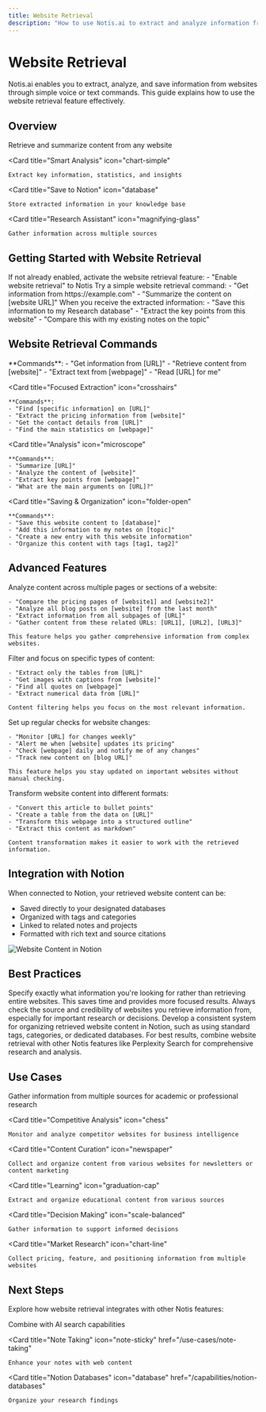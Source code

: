 ```yaml
---
title: Website Retrieval
description: "How to use Notis.ai to extract and analyze information from websites"
---
```


# Website Retrieval

Notis.ai enables you to extract, analyze, and save information from websites through simple voice or text commands. This guide explains how to use the website retrieval feature effectively.

## Overview

<CardGroup cols={2}>
  <Card
    title="Web Content Extraction"
    icon="globe"
  >
    Retrieve and summarize content from any website
  </Card>
  
  <Card
    title="Smart Analysis"
    icon="chart-simple"
  >
    Extract key information, statistics, and insights
  </Card>
  
  <Card
    title="Save to Notion"
    icon="database"
  >
    Store extracted information in your knowledge base
  </Card>
  
  <Card
    title="Research Assistant"
    icon="magnifying-glass"
  >
    Gather information across multiple sources
  </Card>
</CardGroup>

## Getting Started with Website Retrieval

<Steps>
  <Step title="Enable Website Retrieval">
    If not already enabled, activate the website retrieval feature:
    - "Enable website retrieval" to Notis
  </Step>
  
  <Step title="Retrieve Your First Website">
    Try a simple website retrieval command:
    - "Get information from https://example.com"
    - "Summarize the content on [website URL]"
  </Step>
  
  <Step title="Save or Analyze the Result">
    When you receive the extracted information:
    - "Save this information to my Research database"
    - "Extract the key points from this website"
    - "Compare this with my existing notes on the topic"
  </Step>
</Steps>

## Website Retrieval Commands

<CardGroup cols={2}>
  <Card
    title="Basic Retrieval"
    icon="download"
  >
    **Commands**:
    - "Get information from [URL]"
    - "Retrieve content from [website]"
    - "Extract text from [webpage]"
    - "Read [URL] for me"
  </Card>
  
  <Card
    title="Focused Extraction"
    icon="crosshairs"
  >
    **Commands**:
    - "Find [specific information] on [URL]"
    - "Extract the pricing information from [website]"
    - "Get the contact details from [URL]"
    - "Find the main statistics on [webpage]"
  </Card>
  
  <Card
    title="Analysis"
    icon="microscope"
  >
    **Commands**:
    - "Summarize [URL]"
    - "Analyze the content of [website]"
    - "Extract key points from [webpage]"
    - "What are the main arguments on [URL]?"
  </Card>
  
  <Card
    title="Saving & Organization"
    icon="folder-open"
  >
    **Commands**:
    - "Save this website content to [database]"
    - "Add this information to my notes on [topic]"
    - "Create a new entry with this website information"
    - "Organize this content with tags [tag1, tag2]"
  </Card>
</CardGroup>

## Advanced Features

<AccordionGroup>
  <Accordion title="Multi-Page Analysis">
    Analyze content across multiple pages or sections of a website:
    
    - "Compare the pricing pages of [website1] and [website2]"
    - "Analyze all blog posts on [website] from the last month"
    - "Extract information from all subpages of [URL]"
    - "Gather content from these related URLs: [URL1], [URL2], [URL3]"
    
    This feature helps you gather comprehensive information from complex websites.
  </Accordion>
  
  <Accordion title="Content Filtering">
    Filter and focus on specific types of content:
    
    - "Extract only the tables from [URL]"
    - "Get images with captions from [website]"
    - "Find all quotes on [webpage]"
    - "Extract numerical data from [URL]"
    
    Content filtering helps you focus on the most relevant information.
  </Accordion>
  
  <Accordion title="Periodic Monitoring">
    Set up regular checks for website changes:
    
    - "Monitor [URL] for changes weekly"
    - "Alert me when [website] updates its pricing"
    - "Check [webpage] daily and notify me of any changes"
    - "Track new content on [blog URL]"
    
    This feature helps you stay updated on important websites without manual checking.
  </Accordion>
  
  <Accordion title="Content Transformation">
    Transform website content into different formats:
    
    - "Convert this article to bullet points"
    - "Create a table from the data on [URL]"
    - "Transform this webpage into a structured outline"
    - "Extract this content as markdown"
    
    Content transformation makes it easier to work with the retrieved information.
  </Accordion>
</AccordionGroup>

## Integration with Notion

When connected to Notion, your retrieved website content can be:

- Saved directly to your designated databases
- Organized with tags and categories
- Linked to related notes and projects
- Formatted with rich text and source citations

<img
  className="rounded-lg"
  src="/images/website-notion.png"
  alt="Website Content in Notion"
/>

## Best Practices

<AccordionGroup>
  <Accordion title="Be Specific">
    Specify exactly what information you're looking for rather than retrieving entire websites. This saves time and provides more focused results.
  </Accordion>
  
  <Accordion title="Verify Information">
    Always check the source and credibility of websites you retrieve information from, especially for important research or decisions.
  </Accordion>
  
  <Accordion title="Organize Systematically">
    Develop a consistent system for organizing retrieved website content in Notion, such as using standard tags, categories, or dedicated databases.
  </Accordion>
  
  <Accordion title="Combine with Other Features">
    For best results, combine website retrieval with other Notis features like Perplexity Search for comprehensive research and analysis.
  </Accordion>
</AccordionGroup>

## Use Cases

<CardGroup cols={3}>
  <Card
    title="Research"
    icon="book"
  >
    Gather information from multiple sources for academic or professional research
  </Card>
  
  <Card
    title="Competitive Analysis"
    icon="chess"
  >
    Monitor and analyze competitor websites for business intelligence
  </Card>
  
  <Card
    title="Content Curation"
    icon="newspaper"
  >
    Collect and organize content from various websites for newsletters or content marketing
  </Card>
  
  <Card
    title="Learning"
    icon="graduation-cap"
  >
    Extract and organize educational content from various sources
  </Card>
  
  <Card
    title="Decision Making"
    icon="scale-balanced"
  >
    Gather information to support informed decisions
  </Card>
  
  <Card
    title="Market Research"
    icon="chart-line"
  >
    Collect pricing, feature, and positioning information from multiple websites
  </Card>
</CardGroup>

## Next Steps

Explore how website retrieval integrates with other Notis features:

<CardGroup cols={3}>
  <Card
    title="Perplexity Search"
    icon="magnifying-glass"
    href="/capabilities/perplexity-search"
  >
    Combine with AI search capabilities
  </Card>
  
  <Card
    title="Note Taking"
    icon="note-sticky"
    href="/use-cases/note-taking"
  >
    Enhance your notes with web content
  </Card>
  
  <Card
    title="Notion Databases"
    icon="database"
    href="/capabilities/notion-databases"
  >
    Organize your research findings
  </Card>
</CardGroup>
